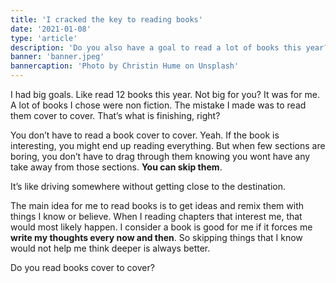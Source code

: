 ```yaml
---
title: 'I cracked the key to reading books'
date: '2021-01-08'
type: 'article'
description: 'Do you also have a goal to read a lot of books this year?'
banner: 'banner.jpeg'
bannercaption: 'Photo by Christin Hume on Unsplash'
---
```


I had big goals. Like read 12 books this year. Not big for you? It was for me. A lot of books I chose were non fiction. The mistake I made was to read them cover to cover. That’s what is finishing, right?

You don’t have to read a book cover to cover. Yeah. If the book is interesting, you might end up reading everything. But when few sections are boring, you don’t have to drag through them knowing you wont have any take away from those sections. **You can skip them**.

It’s like driving somewhere without getting close to the destination.

The main idea for me to read books is to get ideas and remix them with things I know or believe. When I reading chapters that interest me, that would most likely happen. I consider a book is good for me if it forces me **write my thoughts every now and then**. So skipping things that I know would not help me think deeper is always better.

Do you read books cover to cover?
